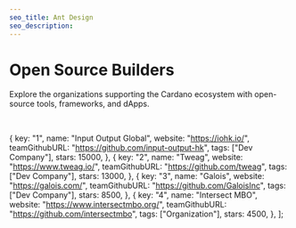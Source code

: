 ```yaml
---
seo_title: Ant Design
seo_description:
---
```


# Open Source Builders

Explore the organizations supporting the Cardano ecosystem with open-source tools, frameworks, and dApps.

<br />


  {
    key: "1",
    name: "Input Output Global",
    website: "https://iohk.io/",
    teamGithubURL: "https://github.com/input-output-hk",
    tags: ["Dev Company"],
    stars: 15000,
  },
  {
    key: "2",
    name: "Tweag",
    website: "https://www.tweag.io/",
    teamGithubURL: "https://github.com/tweag",
    tags: ["Dev Company"],
    stars: 13000,
  },
  {
    key: "3",
    name: "Galois",
    website: "https://galois.com/",
    teamGithubURL: "https://github.com/GaloisInc",
    tags: ["Dev Company"],
    stars: 8500,
  },
  {
    key: "4",
    name: "Intersect MBO",
    website: "https://www.intersectmbo.org/",
    teamGithubURL: "https://github.com/intersectmbo",
    tags: ["Organization"],
    stars: 4500,
  },
];

<BuildersTable data={data} />

<GithubAndStars teamGithubURL="https://github.com/input-output-hk	" />
